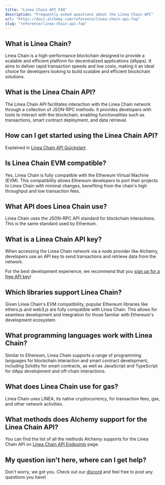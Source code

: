 ```yaml
---
title: "Linea Chain API FAQ"
description: "Frequently asked questions about the Linea Chain API"
url: "https://docs.alchemy.com/reference/linea-chain-api-faq"
slug: "reference/linea-chain-api-faq"
---
```


## What is Linea Chain?

Linea Chain is a high-performance blockchain designed to provide a scalable and efficient platform for decentralized applications (dApps). It aims to deliver rapid transaction speeds and low costs, making it an ideal choice for developers looking to build scalable and efficient blockchain solutions.

## What is the Linea Chain API?

The Linea Chain API facilitates interaction with the Linea Chain network through a collection of JSON-RPC methods. It provides developers with tools to interact with the blockchain, enabling functionalities such as transactions, smart contract deployment, and data retrieval.

## How can I get started using the Linea Chain API?

Explained in [Linea Chain API Quickstart](/reference/linea-chain-api-quickstart).

## Is Linea Chain EVM compatible?

Yes, Linea Chain is fully compatible with the Ethereum Virtual Machine (EVM). This compatibility allows Ethereum developers to port their projects to Linea Chain with minimal changes, benefiting from the chain's high throughput and low transaction fees.

## What API does Linea Chain use?

Linea Chain uses the JSON-RPC API standard for blockchain interactions. This is the same standard used by Ethereum.

## What is a Linea Chain API key?

When accessing the Linea Chain network via a node provider like Alchemy, developers use an API key to send transactions and retrieve data from the network.

For the best development experience, we recommend that you [sign up for a free API key](https://dashboard.alchemy.com/signup/)!

## Which libraries support Linea Chain?

Given Linea Chain's EVM compatibility, popular Ethereum libraries like ethers.js and web3.js are fully compatible with Linea Chain. This allows for seamless development and integration for those familiar with Ethereum's development ecosystem.

## What programming languages work with Linea Chain?

Similar to Ethereum, Linea Chain supports a range of programming languages for blockchain interaction and smart contract development, including Solidity for smart contracts, as well as JavaScript and TypeScript for dApp development and off-chain interactions.

## What does Linea Chain use for gas?

Linea Chain uses LINEA, its native cryptocurrency, for transaction fees, gas, and other network activities.

## What methods does Alchemy support for the Linea Chain API?

You can find the list of all the methods Alchemy supports for the Linea Chain API on [Linea Chain API Endpoints](/reference/linea-chain-api-endpoints) page.

## My question isn't here, where can I get help?

Don't worry, we got you. Check out our [discord](https://alchemy.com/discord) and feel free to post any questions you have!
